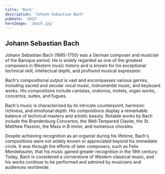 ```yaml
---
title: 'Bach'
description: 'Johann Sebastian Bach'
pubDate: '2023'
heroImage: '/bach.jpg'
---
```



## Johann Sebastian Bach

Johann Sebastian Bach (1685-1750) was a German composer and musician of the Baroque period. He is widely regarded as one of the greatest composers in Western music history and is known for his exceptional technical skill, intellectual depth, and profound musical expression.

Bach's compositional output is vast and encompasses various genres, including sacred and secular vocal music, instrumental music, and keyboard works. His compositions include cantatas, oratorios, motets, organ works, concertos, suites, and fugues.

Bach's music is characterized by its intricate counterpoint, harmonic richness, and emotional depth. His compositions display a remarkable balance of technical mastery and artistic beauty. Notable works by Bach include the Brandenburg Concertos, the Well-Tempered Clavier, the St. Matthew Passion, the Mass in B minor, and numerous chorales.

Despite achieving recognition as an organist during his lifetime, Bach's compositions were not widely known or appreciated beyond his immediate circle. It was through the efforts of later composers, such as Felix Mendelssohn, that his music gained greater recognition in the 19th century. Today, Bach is considered a cornerstone of Western classical music, and his works continue to be performed and admired by musicians and audiences worldwide.
